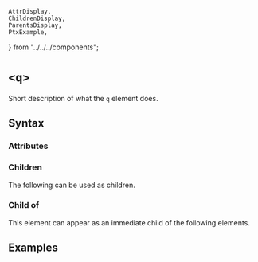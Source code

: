     AttrDisplay,
    ChildrenDisplay,
    ParentsDisplay,
    PtxExample,
} from "../../../components";

# `<q>`

Short description of what the `q` element does.

## Syntax

### Attributes

<AttrDisplay name="q" />

### Children

The following can be used as children.

<ChildrenDisplay name="q" />

### Child of

This element can appear as an immediate child of the following elements.

<ParentsDisplay name="q" />

## Examples

    